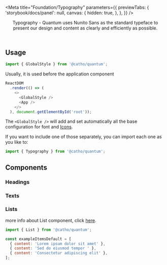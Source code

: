 

<Meta 
  title="Foundation/Typography" 
  parameters={{
    previewTabs: { 
      'storybook/docs/panel': null, 
      canvas: {
        hidden: true,
      },
    },
  }}
/>

<Header title="Typography">
  Typography - Quantum uses Nunito Sans as the standard typeface to present
  our design and content as clearly and efficiently as possible.
</Header>


## Usage

```js
import { GlobalStyle } from '@catho/quantum';
```

Usually, it is used before the application component

```js
ReactDOM
  .render(() => (
    <>
      <GlobalStyle />
      <App />
    </>
  ), document.getElementById('root'));
```

The `<GlobalStyle />` will add and set automatically all the base configuration for font and [Icons](?path=/docs/foundation-icons--page).

If you want to include one of those separately, you can import each one as you like to:

```js
import { Typography } from '@catho/quantum';
```

## Components

### Headings

<Headings />

### Texts

<Texts />

### Lists

more info about List component, click [here](?path=/docs/foundation--list-story).

```js
import { List } from '@catho/quantum';
```

```js
const exampleItemsDefault = [
  { content: 'Lorem ipsum dolor sit amet' },
  { content: 'Sed do eiusmod tempor ' },
  { content: 'Consectetur adipiscing elit' },
];
```

<Lists />